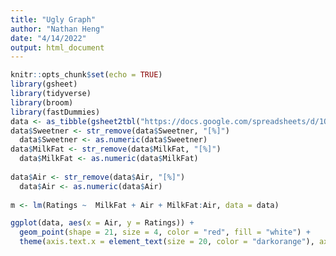```yaml
---
title: "Ugly Graph"
author: "Nathan Heng"
date: "4/14/2022"
output: html_document
---
```


```r
knitr::opts_chunk$set(echo = TRUE)
library(gsheet)
library(tidyverse)
library(broom)
library(fastDummies)
data <- as_tibble(gsheet2tbl("https://docs.google.com/spreadsheets/d/1QH5XDEUEmBGp2ZzO7OQS0T1vSELIjFAi2gTmnqokoMg/edit#gid=0"))
data$Sweetner <- str_remove(data$Sweetner, "[%]")
  data$Sweetner <- as.numeric(data$Sweetner)
data$MilkFat <- str_remove(data$MilkFat, "[%]")
  data$MilkFat <- as.numeric(data$MilkFat)
  
data$Air <- str_remove(data$Air, "[%]")
  data$Air <- as.numeric(data$Air)
  
m <- lm(Ratings ~  MilkFat + Air + MilkFat:Air, data = data)
```

```r
ggplot(data, aes(x = Air, y = Ratings)) + 
  geom_point(shape = 21, size = 4, color = "red", fill = "white") + 
  theme(axis.text.x = element_text(size = 20, color = "darkorange"), axis.title.x = element_text(size = 8, color = "purple"),axis.text.y = element_text(size = 8, color = "purple"),  axis.title.y = element_text(size = 20, color = "darkorange"), panel.background = element_rect(fill = "black", color = "blue", size = 10), panel.grid.major = element_line(color = "yellow3"), panel.grid.minor = element_line(color = "yellow3"))
  
```


